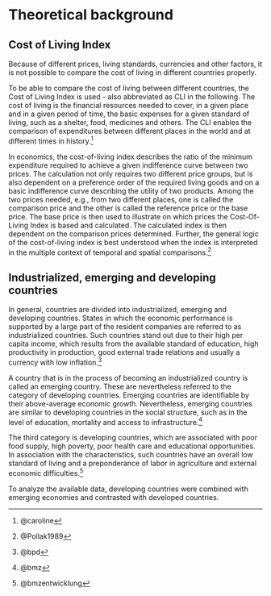 # Theoretical background

## Cost of Living Index

Because of different prices, living standards, currencies and other factors, it is not possible to compare the cost of living in different countries properly. 

To be able to compare the cost of living between different countries, the Cost of Living Index is used - also abbreviated as CLI in the following. The cost of living is the financial resources needed to cover, in a given place and in a given period of time, the basic expenses for a given standard of living, such as a shelter, food, medicines and others. The CLI enables the comparison of expenditures between different places in the world and at different times in history.^[@caroline]

In economics, the cost-of-living index describes the ratio of the minimum expenditure required to achieve a given indifference curve between two prices. The calculation not only requires two different price groups, but is also dependent on a preference order of the required living goods and on a basic indifference curve describing the utility of two products. 
Among the two prices needed, e.g., from two different places, one is called the comparison price and the other is called the reference price or the base price. The base price is then used to illustrate on which prices the Cost-Of-Living Index is based and calculated. The calculated index is then dependent on the comparison prices determined. Further, the general logic of the cost-of-living index is best understood when the index is interpreted in the multiple context of temporal and spatial comparisons.^[@Pollak1989]

## Industrialized, emerging and developing countries

In general, countries are divided into industrialized, emerging and developing countries. States in which the economic performance is supported by a large part of the resident companies are referred to as industrialized countries. Such countries stand out due to their high per capita income, which results from the available standard of education, high productivity in production, good external trade relations and usually a currency with low inflation.^[@bpd]


A country that is in the process of becoming an industrialized country is called an emerging country. These are nevertheless referred to the category of developing countries. Emerging countries are identifiable by their above-average economic growth. Nevertheless, emerging countries are similar to developing countries in the social structure, such as in the level of education, mortality and access to infrastructure.^[@bmz]

The third category is developing countries, which are associated with poor food supply, high poverty, poor health care and educational opportunities. In association with the characteristics, such countries have an overall low standard of living and a preponderance of labor in agriculture and external economic difficulties.^[@bmzentwicklung]

To analyze the available data, developing countries were combined with emerging economies and contrasted with developed countries.